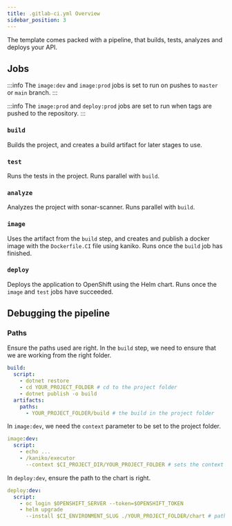 ```yaml
---
title: .gitlab-ci.yml Overview
sidebar_position: 3
---
```


The template comes packed with a pipeline, that builds, tests, analyzes and deploys your API.

## Jobs

:::info
The `image:dev` and `image:prod` jobs is set to run on pushes to `master` or `main` branch.
:::

:::info
The `image:prod` and `deploy:prod` jobs are set to run when tags are pushed to the repository.
:::

### `build`

Builds the project, and creates a build artifact for later stages to use.

### `test`

Runs the tests in the project.
Runs parallel with `build`.

### `analyze`

Analyzes the project with sonar-scanner.
Runs parallel with `build`.

### `image`

Uses the artifact from the `build` step, and creates and publish a docker image with the `Dockerfile.CI` file using kaniko.
Runs once the `build` job has finished.

### `deploy`

Deploys the application to OpenShift using the Helm chart.
Runs once the `image` and `test` jobs have succeeded.

## Debugging the pipeline

### Paths
Ensure the paths used are right.
In the `build` step, we need to ensure that we are working from the right folder.

```yml title='.gitlab-ci.yml'
build:
  script:
    - dotnet restore
    - cd YOUR_PROJECT_FOLDER # cd to the project folder
    - dotnet publish -o build
  artifacts:
    paths:
      - YOUR_PROJECT_FOLDER/build # the build in the project folder
```

In `image:dev`, we need the `context` parameter to be set to the project folder.

```yml title='.gitlab-ci.yml'
image:dev:
  script:
    - echo ...
    - /kaniko/executor
      --context $CI_PROJECT_DIR/YOUR_PROJECT_FOLDER # sets the context to your project folder
```

In `deploy:dev`, ensure the path to the chart is right.

```yml title='.gitlab-ci.yml'
deploy:dev:
  script:
    - oc login $OPENSHIFT_SERVER --token=$OPENSHIFT_TOKEN
    - helm upgrade
      --install $CI_ENVIRONMENT_SLUG ./YOUR_PROJECT_FOLDER/chart # path to chart
```